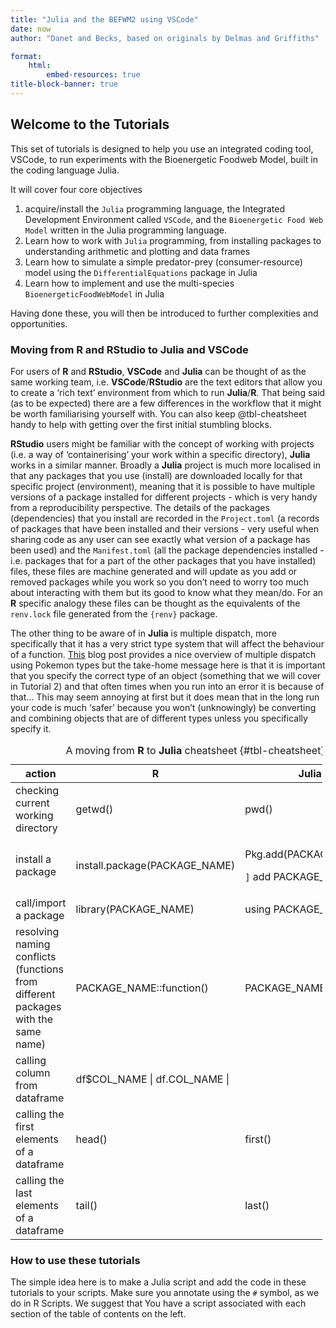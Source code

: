 ```yaml
---
title: "Julia and the BEFWM2 using VSCode"
date: now
author: "Danet and Becks, based on originals by Delmas and Griffiths"

format:
    html:
        embed-resources: true
title-block-banner: true
---
```


## Welcome to the Tutorials

This set of tutorials is designed to help you use an integrated coding tool, VSCode, to run experiments with the Bioenergetic Foodweb Model, built in the coding language Julia.

It will cover four core objectives

1.  acquire/install the `Julia` programming language, the Integrated Development Environment called `VSCode`, and the `Bioenergetic Food Web Model` written in the Julia programming language.
2.  Learn how to work with `Julia` programming, from installing packages to understanding arithmetic and plotting and data frames
3.  Learn how to simulate a simple predator-prey (consumer-resource) model using the `DifferentialEquations` package in Julia
4.  Learn how to implement and use the multi-species `BioenergeticFoodWebModel` in Julia

Having done these, you will then be introduced to further complexities and opportunities.

### Moving from R and RStudio to Julia and VSCode

For users of **R** and **RStudio**, **VSCode** and **Julia** can be thought of as the same working team, i.e. **VSCode**/**RStudio** are the text editors that allow you to create a 'rich text' environment from which to run **Julia**/**R**. That being said (as to be expected) there are a few differences in the workflow that it might be worth familiarising yourself with. You can also keep @tbl-cheatsheet handy to help with getting over the first initial stumbling blocks.

**RStudio** users might be familiar with the concept of working with projects (i.e. a way of 'containerising' your work within a specific directory), **Julia** works in a similar manner. Broadly a **Julia** project is much more localised in that any packages that you use (install) are downloaded locally for that specific project (environment), meaning that it is possible to have multiple versions of a package installed for different projects - which is very handy from a reproducibility perspective. The details of the packages (dependencies) that you install are recorded in the `Project.toml` (a records of packages that have been installed and their versions - very useful when sharing code as any user can see exactly what version of a package has been used) and the `Manifest.toml` (all the package dependencies installed - i.e. packages that for a part of the other packages that you have installed) files, these files are machine generated and will update as you add or removed packages while you work so you don't need to worry too much about interacting with them but its good to know what they mean/do. For an **R** specific analogy these files can be thought as the equivalents of the `renv.lock` file generated from the `{renv}` package.

The other thing to be aware of in **Julia** is multiple dispatch, more specifically that it has a very strict type system that will affect the behaviour of a function. [This](https://www.moll.dev/projects/effective-multi-dispatch/) blog post provides a nice overview of multiple dispatch using Pokemon types but the take-home message here is that it is important that you specify the correct type of an object (something that we will cover in Tutorial 2) and that often times when you run into an error it is because of that... This may seem annoying at first but it does mean that in the long run your code is much 'safer' because you won't (unknowingly) be converting and combining objects that are of different types unless you specifically specify it.

+-----------------------------------------------------------------------------------+-------------------------------+-------------------------+
| action                                                                            | **R**                         | **Julia**               |
+===================================================================================+===============================+=========================+
| checking current working directory                                                | getwd()                       | pwd()                   |
+-----------------------------------------------------------------------------------+-------------------------------+-------------------------+
| install a package                                                                 | install.package(PACKAGE_NAME) | Pkg.add(PACKAGE_NAME)   |
|                                                                                   |                               |                         |
|                                                                                   |                               | `]` add PACKAGE_NAME    |
+-----------------------------------------------------------------------------------+-------------------------------+-------------------------+
| call/import a package                                                             | library(PACKAGE_NAME)         | using PACKAGE_NAME      |
+-----------------------------------------------------------------------------------+-------------------------------+-------------------------+
| resolving naming conflicts (functions from different packages with the same name) | PACKAGE_NAME::function()      | PACKAGE_NAME.function() |
+-----------------------------------------------------------------------------------+-------------------------------+-------------------------+
| calling column from dataframe                                                     | df$COL_NAME                  | df.COL_NAME             |
+-----------------------------------------------------------------------------------+-------------------------------+-------------------------+
| calling the first elements of a dataframe                                         | head()                        | first()                 |
+-----------------------------------------------------------------------------------+-------------------------------+-------------------------+
| calling the last elements of a dataframe                                          | tail()                        | last()                  |
+-----------------------------------------------------------------------------------+-------------------------------+-------------------------+

: A moving from **R** to **Julia** cheatsheet {#tbl-cheatsheet}

### How to use these tutorials

The simple idea here is to make a Julia script and add the code in these tutorials to your scripts. Make sure you annotate using the `#` symbol, as we do in R Scripts. We suggest that You have a script associated with each section of the table of contents on the left.